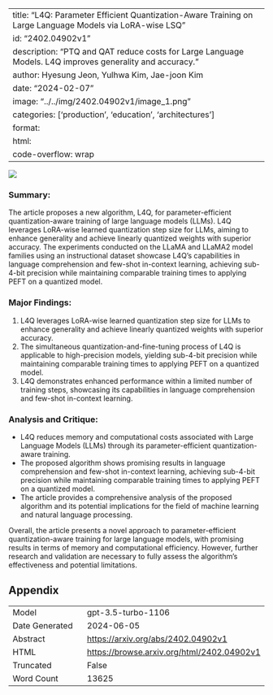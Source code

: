 
---
title: "L4Q: Parameter Efficient Quantization-Aware Training on Large Language Models via LoRA-wise LSQ"
id: "2402.04902v1"
description: "PTQ and QAT reduce costs for Large Language Models. L4Q improves generality and accuracy."
author: Hyesung Jeon, Yulhwa Kim, Jae-joon Kim
date: "2024-02-07"
image: "../../img/2402.04902v1/image_1.png"
categories: ['production', 'education', 'architectures']
format:
  html:
    code-overflow: wrap
---

![](../../img/2402.04902v1/image_1.png)

### Summary:
The article proposes a new algorithm, L4Q, for parameter-efficient quantization-aware training of large language models (LLMs). L4Q leverages LoRA-wise learned quantization step size for LLMs, aiming to enhance generality and achieve linearly quantized weights with superior accuracy. The experiments conducted on the LLaMA and LLaMA2 model families using an instructional dataset showcase L4Q’s capabilities in language comprehension and few-shot in-context learning, achieving sub-4-bit precision while maintaining comparable training times to applying PEFT on a quantized model.

### Major Findings:
1. L4Q leverages LoRA-wise learned quantization step size for LLMs to enhance generality and achieve linearly quantized weights with superior accuracy.
2. The simultaneous quantization-and-fine-tuning process of L4Q is applicable to high-precision models, yielding sub-4-bit precision while maintaining comparable training times to applying PEFT on a quantized model.
3. L4Q demonstrates enhanced performance within a limited number of training steps, showcasing its capabilities in language comprehension and few-shot in-context learning.

### Analysis and Critique:
- L4Q reduces memory and computational costs associated with Large Language Models (LLMs) through its parameter-efficient quantization-aware training.
- The proposed algorithm shows promising results in language comprehension and few-shot in-context learning, achieving sub-4-bit precision while maintaining comparable training times to applying PEFT on a quantized model.
- The article provides a comprehensive analysis of the proposed algorithm and its potential implications for the field of machine learning and natural language processing.

Overall, the article presents a novel approach to parameter-efficient quantization-aware training for large language models, with promising results in terms of memory and computational efficiency. However, further research and validation are necessary to fully assess the algorithm's effectiveness and potential limitations.

## Appendix

|          |          |
|----------|----------|
| Model     | gpt-3.5-turbo-1106       |
| Date Generated     | 2024-06-05       |
| Abstract | [https://arxiv.org/abs/2402.04902v1](https://arxiv.org/abs/2402.04902v1)        |
| HTML     | [https://browse.arxiv.org/html/2402.04902v1](https://browse.arxiv.org/html/2402.04902v1)       |
| Truncated       | False       |
| Word Count       | 13625       |